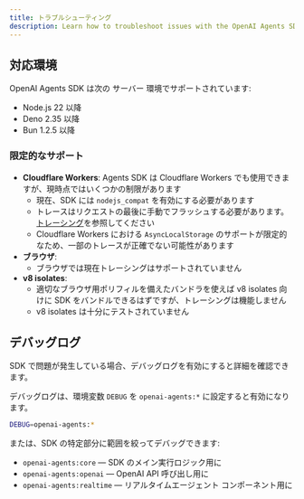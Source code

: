 ```yaml
---
title: トラブルシューティング
description: Learn how to troubleshoot issues with the OpenAI Agents SDK.
---
```


## 対応環境

OpenAI Agents SDK は次の サーバー 環境でサポートされています:

- Node.js 22 以降
- Deno 2.35 以降
- Bun 1.2.5 以降

### 限定的なサポート

- **Cloudflare Workers**: Agents SDK は Cloudflare Workers でも使用できますが、現時点ではいくつかの制限があります
  - 現在、SDK には `nodejs_compat` を有効にする必要があります
  - トレースはリクエストの最後に手動でフラッシュする必要があります。[トレーシング](/openai-agents-js/ja/guides/tracing#export-loop-lifecycle)を参照してください
  - Cloudflare Workers における `AsyncLocalStorage` のサポートが限定的なため、一部のトレースが正確でない可能性があります
- **ブラウザ**:
  - ブラウザでは現在トレーシングはサポートされていません
- **v8 isolates**:
  - 適切なブラウザ用ポリフィルを備えたバンドラを使えば v8 isolates 向けに SDK をバンドルできるはずですが、トレーシングは機能しません
  - v8 isolates は十分にテストされていません

## デバッグログ

SDK で問題が発生している場合、デバッグログを有効にすると詳細を確認できます。

デバッグログは、環境変数 `DEBUG` を `openai-agents:*` に設定すると有効になります。

```bash
DEBUG=openai-agents:*
```

または、SDK の特定部分に範囲を絞ってデバッグできます:

- `openai-agents:core` — SDK のメイン実行ロジック用に
- `openai-agents:openai` — OpenAI API 呼び出し用に
- `openai-agents:realtime` — リアルタイムエージェント コンポーネント用に
